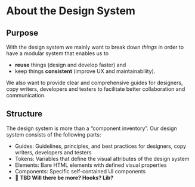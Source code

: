 
<Meta title="About the Design System" />

# About the Design System

## Purpose

With the design system we mainly want to break down _things_ in order to have a modular system that enables us to

- **reuse** things (design and develop faster) and
- keep things **consistent** (improve UX and maintainability).

We also want to provide clear and comprehensive guides for designers, copy writers, developers and testers to facilitate better collaboration and communication.

## Structure

The design system is more than a “component inventory”. Our design system consists of the following parts:

- Guides: Guidelines, principles, and best practices for designers, copy writers, developers and testers
- Tokens: Variables that define the visual attributes of the design system
- Elements: Bare HTML elements with defined visual properties
- Components: Specific self-contained UI components
- 🚧 **TBD Will there be more? Hooks? Lib?**
